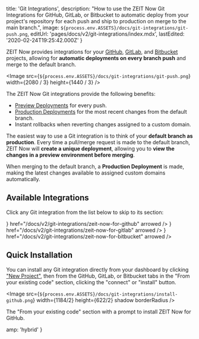 
  title: 'Git Integrations',
  description:
    "How to use the ZEIT Now Git Integrations for GitHub, GitLab, or Bitbucket to automatic deploy from your project's repository for each push and ship to production on merge to the main branch.",
  image: `${process.env.ASSETS}/docs/git-integrations/git-push.png`,
  editUrl: 'pages/docs/v2/git-integrations/index.mdx',
  lastEdited: '2020-02-24T19:25:42.000Z'
}

ZEIT Now provides integrations for your [GitHub](/docs/v2/git-integrations/zeit-now-for-github), [GitLab](/docs/v2/git-integrations/zeit-now-for-gitlab), and [Bitbucket](/docs/v2/git-integrations/zeit-now-for-bitbucket) projects, allowing for **automatic deployments on every branch push** and merge to the default branch.

<Image
  src={`${process.env.ASSETS}/docs/git-integrations/git-push.png`}
  width={2080 / 3}
  height={1440 / 3}
/>

The ZEIT Now Git integrations provide the following benefits:

- [Preview Deployments](/docs/v2/platform/deployments#preview) for every push.
- [Production Deployments](/docs/v2/platform/deployments#production) for the most recent changes from the default branch.
- Instant rollbacks when reverting changes assigned to a custom domain.

The easiest way to use a Git integration is to think of your **default branch as production**. Every time a pull/merge request is made to the default branch, ZEIT Now will **create a unique deployment**, allowing you to **view the changes in a preview environment before merging**.

When merging to the default branch, a **Production Deployment** is made, making the latest changes available to assigned custom domains automatically.

## Available Integrations

Click any Git integration from the list below to skip to its section:

<List columnsDesktop={3} columnsTablet={3} columnsMobile={1}>
  <IconCard
    label="GitHub"
    icon={<GitHubIcon />}
    href="/docs/v2/git-integrations/zeit-now-for-github"
    arrowed
  />
  <IconCard
    label="GitLab"
    icon={<GitLabIcon />}
    href="/docs/v2/git-integrations/zeit-now-for-gitlab"
    arrowed
  />
  <IconCard
    label="Bitbucket"
    icon={<BitbucketIcon />}
    href="/docs/v2/git-integrations/zeit-now-for-bitbucket"
    arrowed
  />
</List>

## Quick Installation

You can install any Git integration directly from your dashboard by clicking ["New Project"](/import), then from the GitHub, GitLab, or Bitbucket tabs in the "From your existing code" section, clicking the "connect" or "install" button.

<Image
  src={`${process.env.ASSETS}/docs/git-integrations/install-github.png`}
  width={1184/2}
  height={622/2}
  shadow
  borderRadius
/>
<Caption>The "From your existing code" section with a prompt to install ZEIT Now for GitHub.</Caption>


  amp: 'hybrid'
}
